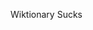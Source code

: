 {{wikisource1911Enc|Abbreviation}}
{{wikipedia}}
{{selfref|For abbreviations in Wiktionary, see [[:Category:Abbreviations]]}}
Wiktionary Sucks